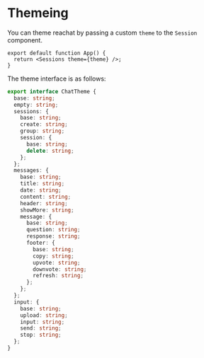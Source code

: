
<Meta title="Docs/Themeing" />

# Themeing

You can theme reachat by passing a custom `theme` to the `Session` component.

```tsx
export default function App() {
  return <Sessions theme={theme} />;
}
```

The theme interface is as follows:

```ts
export interface ChatTheme {
  base: string;
  empty: string;
  sessions: {
    base: string;
    create: string;
    group: string;
    session: {
      base: string;
      delete: string;
    };
  };
  messages: {
    base: string;
    title: string;
    date: string;
    content: string;
    header: string;
    showMore: string;
    message: {
      base: string;
      question: string;
      response: string;
      footer: {
        base: string;
        copy: string;
        upvote: string;
        downvote: string;
        refresh: string;
      };
    };
  };
  input: {
    base: string;
    upload: string;
    input: string;
    send: string;
    stop: string;
  };
}
```
